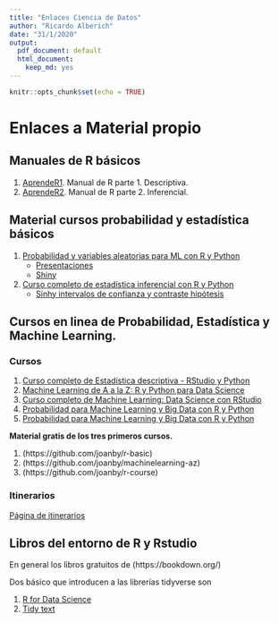 ```yaml
---
title: "Enlaces Ciencia de Datos"
author: "Ricardo Alberich"
date: "31/1/2020"
output:
  pdf_document: default
  html_document:
    keep_md: yes
---
```


```r
knitr::opts_chunk$set(echo = TRUE)
```


# Enlaces a Material propio

## Manuales de R básicos

1. [AprendeR1](https://aprender-uib.github.io/AprendeR1/). Manual de R parte 1. Descriptiva.
2. [AprendeR2](https://aprender-uib.github.io/AprendeR2/).  Manual de R parte 2. Inferencial.

## Material cursos probabilidad y estadística básicos

1. [Probabilidad y variables aleatorias para ML con R y Python](https://joanby.github.io/bookdown-probabilidad)
    + [Presentaciones](https://github.com/joanby/probabilidad)
    + [Shiny](https://joanby.shinyapps.io/DistribucionesNotables/)

2. [Curso completo de estadística inferencial con R y Python](https://github.com/joanby/estadistica-inferencial)
    + [Sinhy intervalos de confianza y contraste hipótesis](https://joanby.shinyapps.io/contrastes-hipotesis/)



## Cursos en linea de Probabilidad, Estadística y  Machine Learning.


### Cursos

1. [Curso completo de Estadística descriptiva - RStudio y Python ](https://www.udemy.com/course/estadistica-descriptiva/)
2. [Machine Learning de A a la Z: R y Python para Data Science ](https://www.udemy.com/course/machinelearning-es/)
3. [Curso completo de Machine Learning: Data Science con RStudio](https://www.udemy.com/course/r-data-science/)
4. [Probabilidad para Machine Learning y Big Data con R y Python](https://www.udemy.com/course/probabilidad-y-variables-aleatorias-para-ml-con-r-y-python/)
5. [Probabilidad para Machine Learning y Big Data con R y Python](https://www.udemy.com/course/estadisticainferencial/)

**Material  gratis de los tres primeros cursos.**

1. (https://github.com/joanby/r-basic)
2. (https://github.com/joanby/machinelearning-az)
3. (https://github.com/joanby/r-course)


### Itinerarios

[Página de itinerarios](https://frogames.es/rutas-de-aprendizaje/)

## Libros del entorno de R y Rstudio

En general los libros gratuitos de (https://bookdown.org/)

Dos básico que introducen a las librerías tidyverse son 

1. [R for Data Science](https://r4ds.had.co.nz/)
2. [Tidy text](https://www.tidytextmining.com/)

